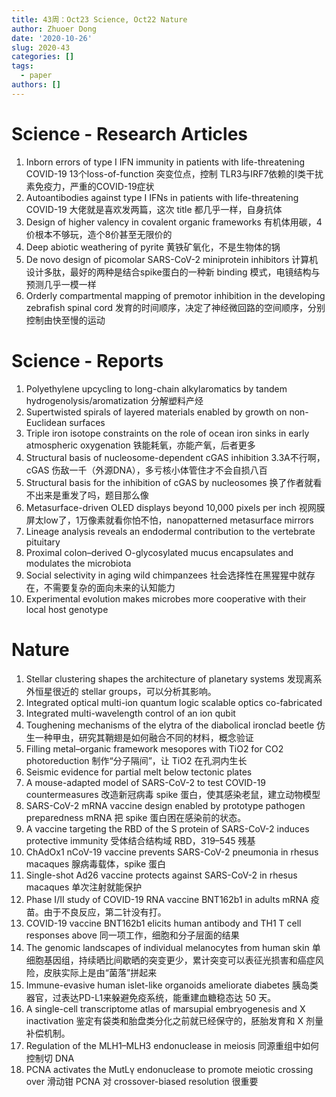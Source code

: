 ```yaml
---
title: 43周：Oct23 Science, Oct22 Nature
author: Zhuoer Dong
date: '2020-10-26'
slug: 2020-43
categories: []
tags:
  - paper
authors: []
---
```




# Science - Research Articles

1. Inborn errors of type I IFN immunity in patients with life-threatening COVID-19
   13个loss-of-function 突变位点，控制 TLR3与IRF7依赖的I类干扰素免疫力，严重的COVID-19症状
2. Autoantibodies against type I IFNs in patients with life-threatening COVID-19
   大佬就是喜欢发两篇，这次 title 都几乎一样，自身抗体
3. Design of higher valency in covalent organic frameworks
   有机体用碳，4价根本不够玩，造个8价甚至无限价的
4. Deep abiotic weathering of pyrite
   黄铁矿氧化，不是生物体的锅
5. De novo design of picomolar SARS-CoV-2 miniprotein inhibitors
   计算机设计多肽，最好的两种是结合spike蛋白的一种新 binding 模式，电镜结构与预测几乎一模一样
6. Orderly compartmental mapping of premotor inhibition in the developing zebrafish spinal cord
   发育的时间顺序，决定了神经微回路的空间顺序，分别控制由快至慢的运动



# Science - Reports

1. Polyethylene upcycling to long-chain alkylaromatics by tandem hydrogenolysis/aromatization
   分解塑料产烃
2. Supertwisted spirals of layered materials enabled by growth on non-Euclidean surfaces
3. Triple iron isotope constraints on the role of ocean iron sinks in early atmospheric oxygenation
   铁能耗氧，亦能产氧，后者更多
4. Structural basis of nucleosome-dependent cGAS inhibition
   3.3A不行啊，cGAS 伤敌一千（外源DNA），多亏核小体管住才不会自损八百
5. Structural basis for the inhibition of cGAS by nucleosomes
   换了作者就看不出来是重发了吗，题目那么像
6. Metasurface-driven OLED displays beyond 10,000 pixels per inch
   视网膜屏太low了，1万像素就看你怕不怕，nanopatterned metasurface mirrors
7. Lineage analysis reveals an endodermal contribution to the vertebrate pituitary
8. Proximal colon–derived O-glycosylated mucus encapsulates and modulates the microbiota
9. Social selectivity in aging wild chimpanzees
   社会选择性在黑猩猩中就存在，不需要复杂的面向未来的认知能力
10. Experimental evolution makes microbes more cooperative with their local host genotype



# Nature

01. Stellar clustering shapes the architecture of planetary systems
   发现离系外恒星很近的 stellar groups，可以分析其影响。
02. Integrated optical multi-ion quantum logic
   scalable optics co-fabricated
03. Integrated multi-wavelength control of an ion qubit
04. Toughening mechanisms of the elytra of the diabolical ironclad beetle
    仿生一种甲虫，研究其鞘翅是如何融合不同的材料，概念验证
05. Filling metal–organic framework mesopores with TiO2 for CO2 photoreduction
   制作“分子隔间”，让 TiO2 在孔洞内生长
06. Seismic evidence for partial melt below tectonic plates
07. A mouse-adapted model of SARS-CoV-2 to test COVID-19 countermeasures
    改造新冠病毒 spike 蛋白，使其感染老鼠，建立动物模型
08. SARS-CoV-2 mRNA vaccine design enabled by prototype pathogen preparedness
    mRNA 把 spike 蛋白困在感染前的状态。
09. A vaccine targeting the RBD of the S protein of SARS-CoV-2 induces protective immunity
    受体结合结构域 RBD，319–545 残基
10. ChAdOx1 nCoV-19 vaccine prevents SARS-CoV-2 pneumonia in rhesus macaques
    腺病毒载体，spike 蛋白
11. Single-shot Ad26 vaccine protects against SARS-CoV-2 in rhesus macaques
    单次注射就能保护
12. Phase I/II study of COVID-19 RNA vaccine BNT162b1 in adults
    mRNA 疫苗。由于不良反应，第二针没有打。
13. COVID-19 vaccine BNT162b1 elicits human antibody and TH1 T cell responses
    above 同一项工作，细胞和分子层面的结果
14. The genomic landscapes of individual melanocytes from human skin
    单细胞基因组，持续晒比间歇晒的突变更少，累计突变可以表征光损害和癌症风险，皮肤实际上是由“菌落”拼起来
15. Immune-evasive human islet-like organoids ameliorate diabetes
    胰岛类器官，过表达PD-L1来躲避免疫系统，能重建血糖稳态达 50 天。
16. A single-cell transcriptome atlas of marsupial embryogenesis and X inactivation
    鉴定有袋类和胎盘类分化之前就已经保守的，胚胎发育和 X 剂量补偿机制。
17. Regulation of the MLH1–MLH3 endonuclease in meiosis
    同源重组中如何控制切 DNA
18. PCNA activates the MutLγ endonuclease to promote meiotic crossing over
    滑动钳 PCNA 对 crossover-biased resolution 很重要
